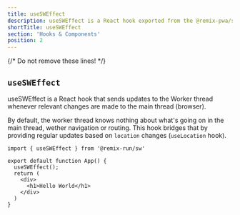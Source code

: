 ```yaml
---
title: useSWEffect
description: useSWEffect is a React hook exported from the @remix-pwa/sw package that updates the Service Worker with changes in the main thread. 
shortTitle: useSWEffect
section: 'Hooks & Components'
position: 2
---
```


{/* Do not remove these lines! */}

## `useSWEffect`

useSWEffect is a React hook that sends updates to the Worker thread whenever relevant changes are made to the main thread (browser).

By default, the worker thread knows nothing about what's going on in the main thread, wether navigation or routing. This hook
bridges that by providing regular updates based on `location` changes (`useLocation` hook). 

```tsx {{ filename:'root.tsx' }}
import { useSWEffect } from '@remix-run/sw'

export default function App() {
  useSWEffect();
  return (
    <div>
      <h1>Hello World</h1>
    </div>
  )
}
```